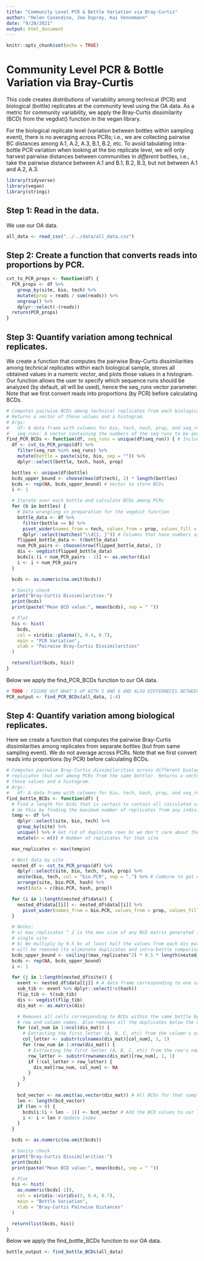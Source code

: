 ```yaml
---
title: "Community Level PCR & Bottle Variation via Bray-Curtis"
author: "Helen Casendino, Joe Duprey, Kai Vennemann"
date: "9/28/2021"
output: html_document
---
```

  
```r
knitr::opts_chunk$set(echo = TRUE)
```

# Community Level PCR & Bottle Variation via Bray-Curtis

This code creates distributions of variability among technical (PCR) and biological (bottle) replicates at the community level using the OA data. As a metric for community variability, we apply the Bray-Curtis dissimilarity (BCD) from the vegdist() function in the vegan library.

For the biological replicate level (variation between bottles within sampling event), there is no averaging across PCRs; i.e., we are collecting pairwise BC distances among A.1, A.2, A.3, B.1, B.2, etc. To avoid tabulating intra-bottle PCR variation when looking at the bio replicate level, we will only harvest pairwise distances between communities in *different* bottles, i.e., take the pairwise distance between A.1 and B.1, B.2, B.3, but not between A.1 and A.2, A.3.

```r
library(tidyverse)
library(vegan)
library(stringi)
```

## Step 1: Read in the data.

We use our OA data.

```r
all_data <- read_csv("../../data/all_data.csv")
```

## Step 2: Create a function that converts reads into proportions by PCR.

```r
cvt_to_PCR_props <- function(df) {
  PCR_props <- df %>%
    group_by(site, bio, tech) %>%
    mutate(prop = reads / sum(reads)) %>%
    ungroup() %>%
    dplyr::select(-(reads))
  return(PCR_props)
}
```

## Step 3: Quantify variation among technical replicates.

We create a function that computes the pairwise Bray-Curtis dissimilarities among technical replicates within each biological sample, stores all obtained values in a numeric vector, and plots those values in a histogram. Our function allows the user to specify which sequence runs should be analyzed (by default, all will be used), hence the seq_runs vector parameter. Note that we first convert reads into proportions (by PCR) before calculating BCDs.

```r
# Computes pairwise BCDs among technical replicates from each biological sample.
# Returns a vector of those values and a histogram.
# Args:
#   df: A data frame with columns for bio, tech, hash, prop, and seq_run.
#   seq_runs: A vector containing the numbers of the seq runs to be analyzed.
find_PCR_BCDs <- function(df, seq_runs = unique(df$seq_run)) { # Includes all seq runs by default
  df <- cvt_to_PCR_props(df) %>%
    filter(seq_run %in% seq_runs) %>%
    mutate(bottle = paste(site, bio, sep = "")) %>%
    dplyr::select(bottle, tech, hash, prop)

  bottles <- unique(df$bottle)
  bcds_upper_bound <- choose(max(df$tech), 2) * length(bottles)
  bcds <- rep(NA, bcds_upper_bound) # Vector to store BCDs
  i <- 1

  # Iterate over each bottle and calculate BCDs among PCRs
  for (b in bottles) {
    # Data wrangling in preparation for the vegdist function
    bottle_data <- df %>%
      filter(bottle == b) %>%
      pivot_wider(names_from = tech, values_from = prop, values_fill = 0) %>%
      dplyr::select(matches("\\d{1, }")) # Columns that have numbers as names (i.e., represent PCRs)
    flipped_bottle_data <- t(bottle_data)
    num_PCR_pairs <- choose(nrow(flipped_bottle_data), 2)
    dis <- vegdist(flipped_bottle_data)
    bcds[i:(i + num_PCR_pairs - 1)] <- as.vector(dis)
    i <- i + num_PCR_pairs
  }

  bcds <- as.numeric(na.omit(bcds))

  # Sanity check
  print("Bray-Curtis Dissimilarities:")
  print(bcds)
  print(paste("Mean BCD value:", mean(bcds), sep = " "))

  # Plot
  his <- hist(
    bcds,
    col = viridis::plasma(3, 0.4, 0.7),
    main = "PCR Variation",
    xlab = "Pairwise Bray-Curtis Dissimilarities"
  )

  return(list(bcds, his))
}
```

Below we apply the find_PCR_BCDs function to our OA data.

```r
# TODO : FIGURE OUT WHAT'S UP WITH 5 AND 6 AND ALSO DIFFERNECES BETWEEN SEQ RUNS
PCR_output <- find_PCR_BCDs(all_data, 1:4)
```

## Step 4: Quantify variation among biological replicates.

Here we create a function that computes the pairwise Bray-Curtis dissimilarities among replicates from separate bottles (but from same sampling event). We do not average across PCRs. Note that we first convert reads into proportions (by PCR) before calculating BCDs.

```r
# Computes pairwise Bray-Curtis dissimilarities across different biological
# replicates (but not among PCRs from the same bottle). Returns a vector of
# those values and a histogram.
# Args:
#   df: A data frame with columns for bio, tech, hash, prop, and seq_run.
find_bottle_BCDs <- function(df) {
  # Find a length for bcds that is certain to contain all calculated values. We
  # do this by finding the maximum number of replicates from any individual site.
  temp <- df %>%
    dplyr::select(site, bio, tech) %>%
    group_by(site) %>%
    unique() %>% # Get rid of duplicate rows bc we don't care about the number of hashes
    mutate(n = n()) # Number of replicates for that site

  max_replicates <- max(temp$n)

  # Nest data by site
  nested_df <- cvt_to_PCR_props(df) %>%
    dplyr::select(site, bio, tech, hash, prop) %>%
    unite(bio, tech, col = "bio.PCR", sep = ".") %>% # Combine to get A.1, A.2, etc.
    arrange(site, bio.PCR, hash) %>%
    nest(data = c(bio.PCR, hash, prop))

  for (i in 1:length(nested_df$data)) {
    nested_df$data[[i]] <- nested_df$data[[i]] %>%
      pivot_wider(names_from = bio.PCR, values_from = prop, values_fill = 0)
  }

  # Notes:
  # a) max_replicates ^ 2 is the max size of any BCD matrix generated from a
  # single site
  # b) We multiply by 0.5 bc at least half the values from each dis_mat matrix
  # will be removed (to eliminate duplicates and intra-bottle comparisons)
  bcds_upper_bound <- ceiling((max_replicates^2) * 0.5 * length(nested_df$site))
  bcds <- rep(NA, bcds_upper_bound)
  i <- 1

  for (j in 1:length(nested_df$site)) {
    event <- nested_df$data[[j]] # A data frame corresponding to one sampling event
    sub_tib <- event %>% dplyr::select(!c(hash))
    flip_tib <- t(sub_tib)
    dis <- vegdist(flip_tib)
    dis_mat <- as.matrix(dis)

    # Removes all cells corresponding to BCDs within the same bottle by using
    # row and column names. Also removes all the duplicates below the diagonal.
    for (col_num in 1:ncol(dis_mat)) {
      # Extracting the first letter (A, B, C, etc) from the column's name
      col_letter <- substr(colnames(dis_mat)[col_num], 1, 1)
      for (row_num in 1:nrow(dis_mat)) {
        # Extracting the first letter (A, B, C, etc) from the row's name
        row_letter <- substr(rownames(dis_mat)[row_num], 1, 1)
        if (!col_letter > row_letter) {
          dis_mat[row_num, col_num] <- NA
        }
      }
    }

    bcd_vector <- na.omit(as.vector(dis_mat)) # All BCDs for that sampling event as vector
    len <- length(bcd_vector)
    if (len > 0) {
      bcds[i:(i + len - 1)] <- bcd_vector # Add the BCD values to our long vector
      i <- i + len # Update index
    }
  }

  bcds <- as.numeric(na.omit(bcds))

  # Sanity check
  print("Bray-Curtis Dissimilarities:")
  print(bcds)
  print(paste("Mean BCD value:", mean(bcds), sep = " "))

  # Plot
  his <- hist(
    as.numeric(bcds[-1]),
    col = viridis::viridis(3, 0.4, 0.7),
    main = "Bottle Variation",
    xlab = "Bray-Curtis Pairwise Distances"
  )

  return(list(bcds, his))
}
```

Below we apply the find_bottle_BCDs function to our OA data.

```r
bottle_output <- find_bottle_BCDs(all_data)
```
